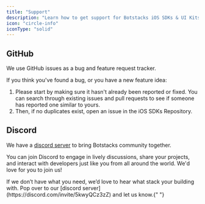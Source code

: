 ```yaml
---
title: "Support"
description: "Learn how to get support for Botstacks iOS SDKs & UI Kits, including feature requests, bug fixes, and technical support from the team."
icon: "circle-info"
iconType: "solid"
---
```


## GitHub

We use GitHub issues as a bug and feature request tracker.

If you think you've found a bug, or you have a new feature idea:

1. Please start by making sure it hasn't already been reported or fixed. You can search through existing issues and pull requests to see if someone has reported one similar to yours.
2. Then, if no duplicates exist, open an issue in the iOS SDKs Repository.

## Discord

We have a [discord server](https://discord.com/invite/5kwyQCz3zZ) to bring Botstacks community together.

You can join Discord to engage in lively discussions, share your projects, and interact with developers just like you from all around the world. We'd love for you to join us!

<Note>
  If we don’t have what you need, we’d love to hear what stack your building
  with. Pop over to our [discord server](https://discord.com/invite/5kwyQCz3zZ)
  and let us know.{" "}
</Note>
